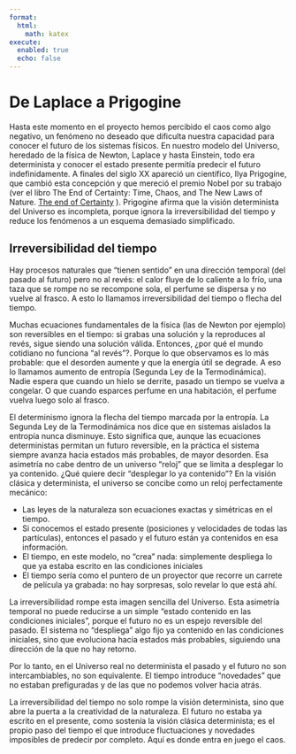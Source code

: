 ```yaml
---
format:
  html:
    math: katex
execute:
  enabled: true
  echo: false
---
```

# De Laplace a Prigogine

Hasta este momento en el proyecto hemos percibido el caos como algo negativo, un fenómeno no deseado que dificulta nuestra capacidad para conocer el futuro de los sistemas físicos. En nuestro modelo del Universo, heredado de la física de Newton, Laplace y hasta Einstein, todo era determinista y conocer el estado presente permitía predecir el futuro indefinidamente. A finales del siglo XX apareció un científico, Ilya Prigogine, que cambió esta concepción y que mereció el premio Nobel por su trabajo (ver el libro The End of Certainty: Time, Chaos, and The New Laws of Nature. [The end of Certainty](https://kremesti.com/portfolio/technical_writing/Academic_Research_Papers/End_of_Certainty.htm) ). Prigogine afirma que la visión determinista del Universo es incompleta, porque ignora la irreversibilidad del tiempo y reduce los fenómenos a un esquema demasiado simplificado.

## Irreversibilidad del tiempo

Hay procesos naturales que “tienen sentido” en una dirección temporal (del pasado al futuro) pero no al revés: el calor fluye de lo caliente a lo frío, una taza que se rompe no se recompone sola, el perfume se dispersa y no vuelve al frasco. A esto lo llamamos irreversibilidad del tiempo o flecha del tiempo.

Muchas ecuaciones fundamentales de la física (las de Newton por ejemplo) son reversibles en el tiempo: si grabas una solución y la reproduces al revés, sigue siendo una solución válida. Entonces, ¿por qué el mundo cotidiano no funciona “al revés”?. Porque lo que observamos es lo más probable: que el desorden aumente y que la energía útil se degrade. A eso lo llamamos aumento de entropía (Segunda Ley de la Termodinámica). Nadie espera que cuando un hielo se derrite, pasado un tiempo se vuelva a congelar. O que cuando esparces perfume en una habitación, el perfume vuelva luego solo al frasco. 

El determinismo ignora la flecha del tiempo marcada por la entropía. La Segunda Ley de la Termodinámica nos dice que en sistemas aislados la entropía nunca disminuye. Esto significa que, aunque las ecuaciones deterministas permitan un futuro reversible, en la práctica el sistema siempre avanza hacia estados más probables, de mayor desorden. Esa asimetría no cabe dentro de un universo “reloj” que se limita a desplegar lo ya contenido. ¿Qué quiere decir "desplegar lo ya contenido"? En la visión clásica y determinista, el universo se concibe como un reloj perfectamente mecánico:

* Las leyes de la naturaleza son ecuaciones exactas y simétricas en el tiempo.
* Si conocemos el estado presente (posiciones y velocidades de todas las partículas), entonces el pasado y el futuro están ya contenidos en esa información.
* El tiempo, en este modelo, no “crea” nada: simplemente despliega lo que ya estaba escrito en las condiciones iniciales
* El tiempo sería como el puntero de un proyector que recorre un carrete de película ya grabada: no hay sorpresas, solo revelar lo que está ahí.

La irreversibilidad rompe esta imagen sencilla del Universo. Esta asimetría temporal no puede reducirse a un simple “estado contenido en las condiciones iniciales”, porque el futuro no es un espejo reversible del pasado. El sistema no “despliega” algo fijo ya contenido en las condiciones iniciales, sino que evoluciona hacia estados más probables, siguiendo una dirección de la que no hay retorno.

Por lo tanto, en el Universo real no determinista el pasado y el futuro no son intercambiables, no son equivalente. El tiempo introduce "novedades" que no estaban prefiguradas y de las que no podemos volver hacia atrás.

La irreversibilidad del tiempo no solo rompe la visión determinista, sino que abre la puerta a la creatividad de la naturaleza. El futuro no estaba ya escrito en el presente, como sostenía la visión clásica determinista; es el propio paso del tiempo el que introduce fluctuaciones y novedades imposibles de predecir por completo. Aquí es donde entra en juego el caos.